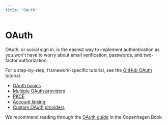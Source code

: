 ```yaml
---
title: "OAuth"
---
```


# OAuth

OAuth, or social sign in, is the easiest way to implement authentication as you won't have to worry about email verification, passwords, and two-factor authorization.

For a step-by-step, framework-specific tutorial, see the [GitHub OAuth](/tutorials/github-oauth) tutorial.

- [OAuth basics](/guides/oauth/basics)
- [Multiple OAuth providers](/guides/oauth/multiple-providers)
- [PKCE](/guides/oauth/pkce)
- [Account linking](/guides/oauth/account-linking)
- [Custom OAuth providers](/guides/oauth/custom-providers)

We recommend reading through the [OAuth guide](https://thecopenhagenbook.com/oauth) in the Copenhagen Book.
